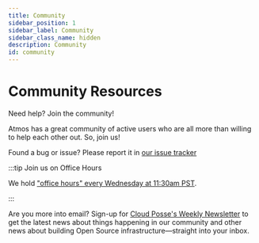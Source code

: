 ```yaml
---
title: Community
sidebar_position: 1
sidebar_label: Community
sidebar_class_name: hidden
description: Community
id: community
---
```


# Community Resources

<Intro>
Need help? Join the community!

Atmos has a great community of active users who are all more than willing to help each other out. So, join us!
</Intro>

Found a bug or issue? Please report it in [our issue tracker](https://github.com/cloudposse/atmos/issues)

:::tip Join us on Office Hours

We hold ["office hours" every Wednesday at 11:30am PST](/community/office-hours). 

:::

Are you more into email? Sign-up for [Cloud Posse's Weekly Newsletter](https://newsletter.cloudposse.com) to get the
latest news about things happening in our community and other news about building Open Source infrastructure—straight into your inbox.

<DocCardList/>
